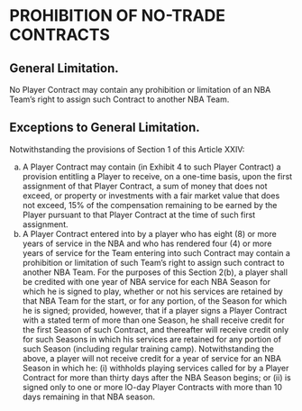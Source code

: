 # PROHIBITION OF NO-TRADE CONTRACTS

## General Limitation.

No Player Contract may contain any prohibition or limitation of an NBA Team's right to assign such Contract to another NBA Team.

## Exceptions to General Limitation.

Notwithstanding the provisions of Section 1 of this Article XXIV:

(a) A Player Contract may contain (in Exhibit 4 to such Player Contract) a provision entitling a Player to receive, on a one-time basis, upon the first assignment of that Player Contract, a sum of money that does not exceed, or property or investments with a fair market value that does not exceed, 15\% of the compensation remaining to be earned by the Player pursuant to that Player Contract at the time of such first assignment.
(b) A Player Contract entered into by a player who has eight (8) or more years of service in the NBA and who has rendered four (4) or more years of service for the Team entering into such Contract may contain a prohibition or limitation of such Team's right to assign such contract to another NBA Team. For the purposes of this Section 2(b), a player shall be credited with one year of NBA service for each NBA Season for which he is signed to play, whether or not his services are retained by that NBA Team for the start, or for any portion, of the Season for which he is signed; provided, however, that if a player signs a Player Contract with a stated term of more than one Season, he shall receive credit for the first Season of such Contract, and thereafter will receive credit only for such Seasons in which his services are retained for any portion of such Season (including regular training camp). Notwithstanding the above, a player will not receive credit for a year of service for an NBA Season in which he: (i) withholds playing services called for by a Player Contract for more than thirty days after the NBA Season begins; or (ii) is signed only to one or more lO-day Player Contracts with more than 10 days remaining in that NBA season.